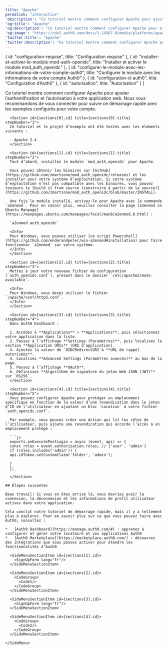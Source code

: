 ---
title: "Apache"
permalink: "interactive"
'description': "Ce tutoriel montre comment configurer Apache pour ajouter l’authentification et l’autorisation à votre application web."
'og:title': "Apache"
'og:description': "Ce tutoriel montre comment configurer Apache pour ajouter l’authentification et l’autorisation à votre application web."
'og:image': "https://cdn2.auth0.com/docs/1.14567.0/media/platforms/apache.jpg"
'twitter:title': "Apache"
'twitter:description': "Ce tutoriel montre comment configurer Apache pour ajouter l’authentification et l’autorisation à votre application web."
---


  { id: "configuration-requise", title: "Configuration requise" },
  { id: "installer-et-activer-le-module-mod-auth-openidc", title: "Installer et activer le module mod_auth_openidc" },
  { id: "configurer-le-module-avec-les-informations-de-votre-compte-auth0", title: "Configurer le module avec les informations de votre compte Auth0" },
  { id: "configuration-d-auth0", title: "Configuration d’Auth0" },
  { id: "autorisation", title: "Autorisation" }
]

<Recipe>
  <Content>
    Ce tutoriel montre comment configurer Apache pour ajouter l’authentification et l’autorisation à votre application web. Nous vous recommandons de vous connecter pour suivre ce démarrage rapide avec les exemples configurés pour votre compte.

      <Section id={sections[0].id} title={sections[0].title} stepNumber="1">
      Ce tutoriel et le projet d’exemple ont été testés avec les éléments suivants :

      - Apache 2.4
      </Section>

      <Section id={sections[1].id} title={sections[1].title} stepNumber="2">
      Tout d’abord, installez le module `mod_auth_openidc` pour Apache.

      Vous pouvez obtenir les binaires sur [GitHub](https://github.com/zmartzone/mod_auth_openidc/releases) et les installer pour votre système d’exploitation. Si votre système d’exploitation n’est pas compatible avec les binaires, vous pouvez toujours le [build it from source (construire à partir de la source)](https://github.com/zmartzone/mod_auth_openidc/blob/master/INSTALL).

      Une fois le module installé, activez-le pour Apache avec la commande `a2enmod`. Pour en savoir plus, veuillez consulter la page [a2enmod on Ubuntu Manpage](https://manpages.ubuntu.com/manpages/focal/man8/a2enmod.8.html) :

      `a2enmod auth_openidc`

      <Info>
      Pour Windows, vous pouvez utiliser [ce script Powershell](https://github.com/enderandpeter/win-a2enmod#installation) pour faire fonctionner `a2enmod` sur votre système.
      </Info>
      </Section>

      <Section id={sections[2].id} title={sections[2].title} stepNumber="3">
      Mettez à jour votre nouveau fichier de configuration (`auth_openidc.conf`), présent dans le dossier `/etc/apache2/mods-available`.

      <Info>
      Pour Windows, vous devez utiliser le fichier `/apache/conf/httpd.conf`.
      </Info>
      </Section>

      <Section id={sections[3].id} title={sections[3].title} stepNumber="4">
      Dans Auth0 Dashboard :

      1. Accédez à **Applications** > **Applications**, puis sélectionnez votre application dans la liste.
      2. Passez à l’affichage **Settings (Paramètres)**, puis localisez la section **Application URIs** (URI d’application).
      3. Ajoutez la valeur de `OIDCRedirectURI`à **URL de rappel autorisées**.
      4. Localisez **Advanced Settings (Paramètres avancés)** au bas de la page.
      5. Passez à l’affichage **OAuth**.
      6. Définissez **Algorithme de signature du jeton Web JSON (JWT)** sur `RS256`.
      </Section>

      <Section id={sections[4].id} title={sections[4].title} stepNumber="5">
      Vous pouvez configurer Apache pour protéger un emplacement spécifique en fonction de la valeur d’une revendication dans le jeton d’ID de l’utilisateur en ajoutant un bloc `Location` à votre fichier `auth_openidc.conf`.

      Par exemple, vous pouvez créer une Action qui lit les rôles de l’utilisateur, puis ajoute une revendication qui accorde l’accès à un emplacement protégé :

      ```js
      exports.onExecutePostLogin = async (event, api) => {
      const roles = event.authorization.roles; // ['user', 'admin']
      if (roles.includes('admin')) {
      api.idToken.setCustomClaim('folder', 'admin');

      }
      };
      ```
      </Section>

    ## Étapes suivantes

    Beau travail! Si vous en êtes arrivé là, vous devriez avoir la connexion, la déconnexion et les informations de profil utilisateur actives dans votre application.

    Cela conclut notre tutoriel de démarrage rapide, mais il y a tellement plus à explorer. Pour en savoir plus sur ce que vous pouvez faire avec Auth0, consultez :

    *   [Auth0 Dashboard](https://manage.auth0.com/#) : apprenez à configurer et gérer votre locataire et vos applications Auth0
    *   [Auth0 Marketplace](https://marketplace.auth0.com/) : découvrez des intégrations que vous pouvez activer pour étendre les fonctionnalités d’Auth0
  </Content>

  <SideMenu sections={sections}>
      <SideMenuSectionItem id={sections[0].id}>
        <SignUpForm lang="fr"/>
      </SideMenuSectionItem>

      <SideMenuSectionItem id={sections[1].id}>
        <SignUpForm lang="fr"/>
      </SideMenuSectionItem>

      <SideMenuSectionItem id={sections[2].id}>
        <CodeGroup>
          <Code1/>
        </CodeGroup>
      </SideMenuSectionItem>

      <SideMenuSectionItem id={sections[3].id}>
        <SignUpForm lang="fr"/>
      </SideMenuSectionItem>

      <SideMenuSectionItem id={sections[4].id}>
        <CodeGroup>
          <Code2/>
        </CodeGroup>
      </SideMenuSectionItem>

    </SideMenu>
</Recipe>
